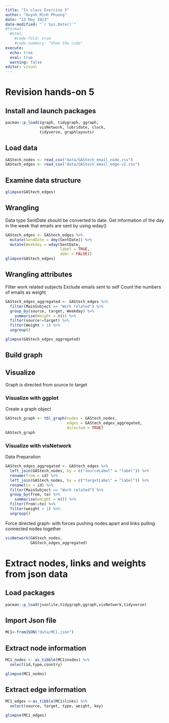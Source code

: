 ```yaml
---
title: "In class Exercise 5"
author: "Huynh Minh Phuong"
date: "13 May 2023"
date-modified: "`r Sys.Date()`"
#format:
  #html:
    #code-fold: true
    #code-summary: "Show the code"
execute:
  echo: true
  eval: true
  warning: false
editor: visual
---
```

# Revision hands-on 5
## Install and launch packages
```r
pacman::p_load(igraph, tidygraph, ggraph, 
               visNetwork, lubridate, clock,
               tidyverse, graphlayouts)
```


## Load data
```r
GAStech_nodes <- read_csv("data/GAStech_email_node.csv")
GAStech_edges <- read_csv("data/GAStech_email_edge-v2.csv")
```


## Examine data structure
```r
glimpse(GAStech_edges)
```

## Wrangling

Data type SentDate should be converted to date. Get information of the day in the week that emails are sent by using wday()

```r
GAStech_edges <- GAStech_edges %>%
  mutate(SendDate = dmy(SentDate)) %>%
  mutate(Weekday = wday(SentDate,
                        label = TRUE,
                        abbr = FALSE))
glimpse(GAStech_edges)
```

## Wrangling attributes
Filter work related subjects
Exclude emails sent to self
Count the numbers of emails as weight


```r
GAStech_edges_aggregated <- GAStech_edges %>%
  filter(MainSubject == "Work related") %>%
  group_by(source, target, Weekday) %>%
    summarise(Weight = n()) %>%
  filter(source!=target) %>%
  filter(Weight > 1) %>%
  ungroup()

glimpse(GAStech_edges_aggregated)
```

## Build graph

## Visualize

Graph is directed from source to target

### Visualize with ggplot

Create a graph object
```r
GAStech_graph <- tbl_graph(nodes = GAStech_nodes,
                           edges = GAStech_edges_aggregated, 
                           directed = TRUE)
GAStech_graph
```

### Visualize with visNetwork

Data Preparation
```r
GAStech_edges_aggregated <- GAStech_edges %>%
  left_join(GAStech_nodes, by = c("sourceLabel" = "label")) %>%
  rename(from = id) %>%
  left_join(GAStech_nodes, by = c("targetLabel" = "label")) %>%
  rename(to = id) %>%
  filter(MainSubject == "Work related") %>%
  group_by(from, to) %>%
    summarise(weight = n()) %>%
  filter(from!=to) %>%
  filter(weight > 1) %>%
  ungroup()
```
Force directed graph: with forces pushing nodes apart and links pulling connected nodes together

```r
visNetwork(GAStech_nodes,
           GAStech_edges_aggregated) 
```

# Extract nodes, links and weights from json data

## Load packages
```r
pacman::p_load(jsonlite,tidygraph,ggraph,visNetwork,tidyverse)
```

## Import Json file 
```r
MC1<-fromJSON("data/MC1.json")
```

## Extract node information
```r
MC1_nodes <- as_tibble(MC1$nodes) %>% 
  select(id,type,country)

glimpse(MC1_nodes)
```

## Extract edge information
```r
MC1_edges <-as_tibble(MC1$links) %>% 
  select(source, target, type, weight, key)

glimpse(MC1_edges)
```

